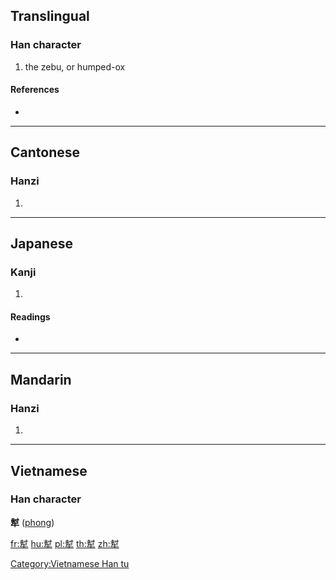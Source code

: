 ==Translingual==

===Han character===
{{Han char|rn=93|rad=牛|as=09|sn=13|four=44500|canj=GIHQ}}

# the zebu, or humped-ox

====References====
* {{Han ref|kx=0702.270|dkj=20086|dj=1115.300|hdz=31815.050|uh=728E|ud=29326|bh=DEA9|bd=57001}}

----

==Cantonese==

===Hanzi===
{{yue-hanzi|jyut=|y=fung1}}

# {{defn|lang=yue|sort=牛09}}

----

==Japanese==

===Kanji===
{{ja-kanji|grade=|rs=牛09}}

# {{defn|lang=ja|sort=牛09}}

====Readings====
* {{ja-readings|on=[[ほう]] (hō), [[ふ]] (fu)|kun=}}

----

==Mandarin==

===Hanzi===
{{cmn-hanzi|pin=[[fēng]] ([[feng1]]), [[máo]] ([[mao2]])|wg=feng<sup>1</sup>, mao<sup>2</sup>}}
# {{defn|lang=cmn|sort=牛09}}

----

==Vietnamese==

===Han character===
'''犎''' ([[phong]])

[[Category:Vietnamese Han tu]]

[[fr:犎]]
[[hu:犎]]
[[pl:犎]]
[[th:犎]]
[[zh:犎]]